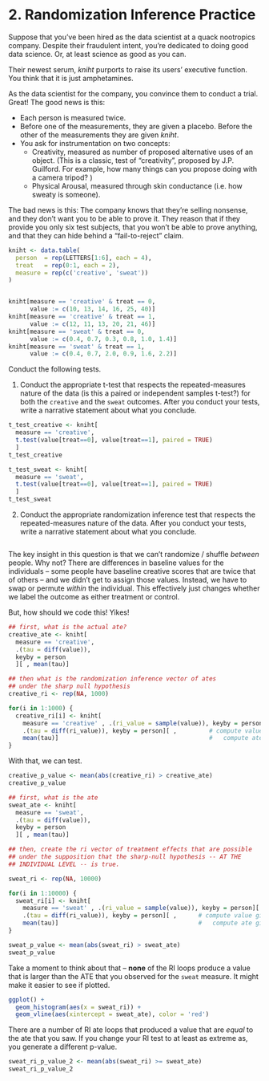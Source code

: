 # 2. Randomization Inference Practice

Suppose that you've been hired as the data scientist at a quack nootropics company. Despite their fraudulent intent, you're dedicated to doing good data science. Or, at least science as good as you can. 

Their newest serum, *kniht* purports to raise its users' executive function. You think that it is just amphetamines. 

As the data scientist for the company, you convince them to conduct a trial. Great! The good news is this:

- Each person is measured twice.
- Before one of the measurements, they are given a placebo. Before the other of the measurements they are given *kniht*. 
- You ask for instrumentation on two concepts: 
  - Creativity, measured as number of proposed alternative uses of an object. (This is a classic, test of "creativity", proposed by J.P. Guilford. For example, how many things can you propose doing with a camera tripod? )
  - Physical Arousal, measured through skin conductance (i.e. how sweaty is someone). 
  
The bad news is this: The company knows that they're selling nonsense, and they don't want you to be able to prove it. They reason that if they provide you only six test subjects, that you won't be able to prove anything, and that they can hide behind a "fail-to-reject" claim. 

```r
kniht <- data.table(
  person  = rep(LETTERS[1:6], each = 4), 
  treat   = rep(0:1, each = 2), 
  measure = rep(c('creative', 'sweat'))
)


kniht[measure == 'creative' & treat == 0, 
      value := c(10, 13, 14, 16, 25, 40)]
kniht[measure == 'creative' & treat == 1, 
      value := c(12, 11, 13, 20, 21, 46)]
kniht[measure == 'sweat' & treat == 0, 
      value := c(0.4, 0.7, 0.3, 0.8, 1.0, 1.4)]
kniht[measure == 'sweat' & treat == 1, 
      value := c(0.4, 0.7, 2.0, 0.9, 1.6, 2.2)]
```

Conduct the following tests. 

1. Conduct the appropriate t-test that respects the repeated-measures nature of the data (is this a paired or independent samples t-test?) for both the `creative` and the `sweat` outcomes. After you conduct your tests, write a narrative statement about what you conclude. 

```r
t_test_creative <- kniht[
  measure == 'creative', 
  t.test(value[treat==0], value[treat==1], paired = TRUE)
  ]
t_test_creative
```

```r
t_test_sweat <- kniht[
  measure == 'sweat', 
  t.test(value[treat==0], value[treat==1], paired = TRUE)
  ]
t_test_sweat
```

2. Conduct the appropriate randomization inference test that respects the repeated-measures nature of the data. After you conduct your tests, write a narrative statement about what you conclude.  

```r
```

The key insight in this question is that we can't randomize / shuffle _between_ people. Why not? There are differences in baseline values for the individuals -- some people have baseline creative scores that are twice that of others -- and we didn't get to assign those values. Instead, we have to swap or permute _within_ the individual. This effectively just changes whether we label the outcome as either treatment or control. 

But, how should we code this! Yikes! 

```r
## first, what is the actual ate? 
creative_ate <- kniht[
  measure == 'creative', 
  .(tau = diff(value)), 
  keyby = person
  ][ , mean(tau)]

## then what is the randomization inference vector of ates 
## under the sharp null hypothesis 
creative_ri <- rep(NA, 1000) 

for(i in 1:1000) { 
  creative_ri[i] <- kniht[
    measure == 'creative' , .(ri_value = sample(value)), keyby = person][ , # shuffle
    .(tau = diff(ri_value)), keyby = person][ ,         # compute value given shuffle
    mean(tau)]                                          #   compute ate given shuffle 
}
```

With that, we can test. 

```r
creative_p_value <- mean(abs(creative_ri) > creative_ate)
creative_p_value
```


```r
## first, what is the ate 
sweat_ate <- kniht[
  measure == 'sweat', 
  .(tau = diff(value)), 
  keyby = person
  ][ , mean(tau)]

## then, create the ri vector of treatment effects that are possible 
## under the supposition that the sharp-null hypothesis -- AT THE 
## INDIVIDUAL LEVEL -- is true. 

sweat_ri <- rep(NA, 10000) 

for(i in 1:10000) { 
  sweat_ri[i] <- kniht[
    measure == 'sweat' , .(ri_value = sample(value)), keyby = person][ , # shuffle
    .(tau = diff(ri_value)), keyby = person][ ,      # compute value given shuffle
    mean(tau)]                                       #   compute ate given shuffle 
}
```

```r
sweat_p_value <- mean(abs(sweat_ri) > sweat_ate)
sweat_p_value
```

Take a moment to think about that -- **none** of the RI loops produce a value that is larger than the ATE that you observed for the `sweat` measure. It might make it easier to see if plotted. 

```r
ggplot() + 
  geom_histogram(aes(x = sweat_ri)) + 
  geom_vline(aes(xintercept = sweat_ate), color = 'red')
```

There are a number of RI ate loops that produced a value that are _equal_ to the ate that you saw. If you change your RI test to at least as extreme as, you generate a different p-value. 

```r
sweat_ri_p_value_2 <- mean(abs(sweat_ri) >= sweat_ate)
sweat_ri_p_value_2
```
